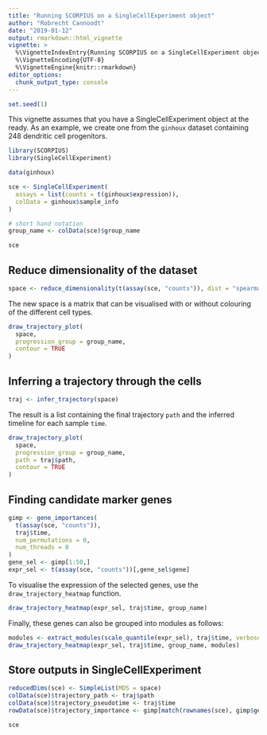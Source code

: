 ```yaml
---
title: "Running SCORPIUS on a SingleCellExperiment object"
author: "Robrecht Cannoodt"
date: "2019-01-12"
output: rmarkdown::html_vignette
vignette: >
  %\VignetteIndexEntry{Running SCORPIUS on a SingleCellExperiment object}
  %\VignetteEncoding{UTF-8}
  %\VignetteEngine{knitr::rmarkdown}
editor_options: 
  chunk_output_type: console
---
```


<!-- github markdown built using 
rmarkdown::render("vignettes/singlecellexperiment.Rmd")
rmarkdown::render("vignettes/singlecellexperiment.Rmd", output_format = "github_document")
-->

```r
set.seed(1)
```

This vignette assumes that you have a SingleCellExperiment object at the ready. As an example, we create one from the `ginhoux` dataset containing 248 dendritic cell progenitors.

```r
library(SCORPIUS)
library(SingleCellExperiment)

data(ginhoux)

sce <- SingleCellExperiment(
  assays = list(counts = t(ginhoux$expression)),
  colData = ginhoux$sample_info
)

# short hand notation
group_name <- colData(sce)$group_name

sce
```

## Reduce dimensionality of the dataset

```r
space <- reduce_dimensionality(t(assay(sce, "counts")), dist = "spearman", ndim = 3)
```

The new space is a matrix that can be visualised with or without colouring of the
different cell types.

```r
draw_trajectory_plot(
  space,
  progression_group = group_name, 
  contour = TRUE
)
```

## Inferring a trajectory through the cells

```r
traj <- infer_trajectory(space)
```

The result is a list containing the final trajectory `path` and the inferred timeline for each sample `time`.

```r
draw_trajectory_plot(
  space, 
  progression_group = group_name,
  path = traj$path,
  contour = TRUE
)
```

## Finding candidate marker genes

```r
gimp <- gene_importances(
  t(assay(sce, "counts")),
  traj$time,
  num_permutations = 0,
  num_threads = 8
)
gene_sel <- gimp[1:50,]
expr_sel <- t(assay(sce, "counts"))[,gene_sel$gene]
```

To visualise the expression of the selected genes, use the `draw_trajectory_heatmap` function.

```r
draw_trajectory_heatmap(expr_sel, traj$time, group_name)
```

Finally, these genes can also be grouped into modules as follows:

```r
modules <- extract_modules(scale_quantile(expr_sel), traj$time, verbose = FALSE)
draw_trajectory_heatmap(expr_sel, traj$time, group_name, modules)
```

## Store outputs in SingleCellExperiment

```r
reducedDims(sce) <- SimpleList(MDS = space)
colData(sce)$trajectory_path <- traj$path
colData(sce)$trajectory_pseudotime <- traj$time
rowData(sce)$trajectory_importance <- gimp[match(rownames(sce), gimp$gene),]$importance

sce
```